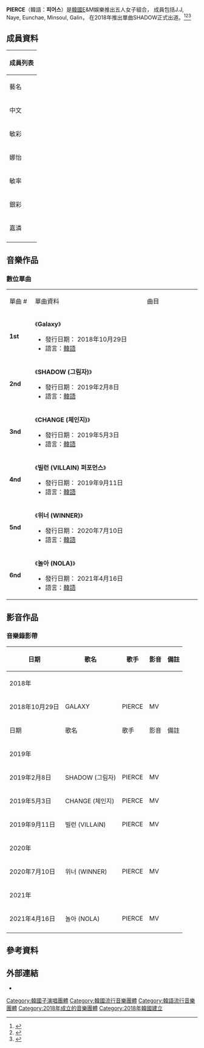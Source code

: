 '''PIERCE'''（韓語：'''피어스'''）是[[韓國|韓國]]E&M娛樂推出五人女子組合， 成員包括J.J, Naye, Eunchae, Minsoul, Galin， 在2018年推出單曲SHADOW正式出道。<ref>{{cite web|url=https://kprofiles.com/pierce-members-profile/|title=PIERCE Members Profile|archive-date=2020-10-25|access-date=2021-02-25|archive-url=https://web.archive.org/web/20201025105328/https://kprofiles.com/pierce-members-profile/}}</ref><ref> {{cite web|url=https://m.bilibili.com/video/av64108741|title=PIERCE 韓國小朋友團體新成員公開!!!!}}</ref><ref>{{cite web|url=https://www.genie.co.kr/detail/albumInfo?axnm=81266641|title=피어스 (PIERCE)|access-date=2021-04-24|archive-date=2021-04-24|archive-url=https://web.archive.org/web/20210424052828/https://www.genie.co.kr/detail/albumInfo?axnm=81266641}}</ref>

{{藝人
| 姓名 = PIERCE
| 類型 = 組合
| 圖片 = 
| 圖片尺寸 = 
| 圖片簡介 = 
| 外文名 = 피어스
| 英文名 = PIERCE
| 國籍 = {{南韓}}
| 職業 = [[歌手|歌手]]、[[舞者|舞者]]
| 語言 = [[韓語|韓語]]
| 音樂類型 = [[K-POP|K-POP]]
| 出道地點 = {{南韓}}
| 出道日期 = {{start date and age|2018|02|08}}
| 出道作 = 
| 代表作 = 
| 活躍年代 = 2018年至今
| 唱片公司 =
| 經紀公司 = E&M娛樂
| 現任成員 = J.J, Naye, Eunchae, Minsoul, Galin
| 過往成員 = 
| 相關團體 = 
}}

== 成員資料 ==
{| class=wikitable style="text-align:center" 
! colspan="10"  |成員列表
|- 
! colspan=3 |藝名
! colspan=3 |本名
! rowspan=2 |出生日期<br>出生地
! rowspan=2 |隊內擔當
|-
! 中文
! 韓文
! 羅馬拼音
! 中文
! 韓文
! 羅馬拼音
|-
| 敏彩  || 민채  ||  Min Chae 
| 金敏彩 || 김민채 || Kim Min Chae    
|{{birth date and age|2006|3|20}}<br>{{KOR}}
| 隊長，rapper, 領舞，副唱
|-
| 娜怡  || 나예  ||  Na Ye  
| 金娜怡 || 김나예 || Kim Na Ye     
|{{birth date and age|2006|3|27}}<br>{{KOR}}
| 主唱
|-
| 敏率  || 민솔  ||  Min Sol   
| 高敏率 || 구민솔 || Koo Min Sol      
|{{birth date and age|2008|6|10}}<br>{{KOR}}
| 主唱，主舞
|-
| 銀彩  || 은채  ||  Eun Chae 
| 李銀彩 || 이은채 || Lee Eun Chae       
|{{birth date and age|2008|7|16}}<br>{{KOR}}
| 主唱
|-
| 嘉潾  || 가린  ||  Ga Rin 
| 金嘉潾 || 김가린 || Kim Ga Rin        
|{{birth date and age|2008|10|20}}<br>{{KOR}}
| Rapper, 門面，忙內
|-
|}

== 音樂作品 ==

=== 數位單曲 ===
{|class="wikitable" style="text-align:center;"
|- style="background:#FF79BC" style="font-weight:bold;" 
|width="75px"| 單曲 #
|width="500px"| 單曲資料
|width="250px"| 曲目
|- bgcolor="#f2f2f2"
| '''1st'''
|align="left"|《'''Galaxy '''》
* 發行日期： 2018年10月29日
* 語言：[[韓語|韓語]]
|align="left" style="font-size: 85%;"|
{{hidden|曲目|
# '''Galaxy'''
}}
|- bgcolor="#f2f2f2"
| '''2nd'''
|align="left"|《'''SHADOW (그림자) '''》
* 發行日期： 2019年2月8日
* 語言：[[韓語|韓語]]
|align="left" style="font-size: 85%;"|
{{hidden|曲目|
# '''SHADOW (그림자)'''
}}
|- bgcolor="#f2f2f2"
| '''3nd'''
|align="left"|《'''CHANGE (체인지)   '''》
* 發行日期： 2019年5月3日
* 語言：[[韓語|韓語]]
|align="left" style="font-size: 85%;"|
{{hidden|曲目|
# '''CHANGE (체인지)  '''
}}
|- bgcolor="#f2f2f2"
| '''4nd'''
|align="left"|《'''빌런 (VILLAIN) 퍼포먼스 '''》
* 發行日期： 2019年9月11日
* 語言：[[韓語|韓語]]
|align="left" style="font-size: 85%;"|
{{hidden|曲目|
# '''빌런 (VILLAIN) '''
}}
|- bgcolor="#f2f2f2"
| '''5nd'''
|align="left"|《'''위너 (WINNER)  '''》
* 發行日期： 2020年7月10日
* 語言：[[韓語|韓語]]
|align="left" style="font-size: 85%;"|
{{hidden|曲目|
# '''위너 (WINNER) '''
}}
|- bgcolor="#f2f2f2"
| '''6nd'''
|align="left"|《'''놀아 (NOLA)   '''》
* 發行日期： 2021年4月16日
* 語言：[[韓語|韓語]]
|align="left" style="font-size: 85%;"|
{{hidden|曲目|
# '''놀아 (NOLA)  '''
}}
|}

==影音作品==

=== 音樂錄影帶 ===
{| class="wikitable" 
!日期!!歌名!!歌手!!影音!!備註
|-
!colspan="5"|2018年
|-
| 2018年10月29日
| GALAXY
|PIERCE
|MV
|
|-
!日期!!歌名!!歌手!!影音!!備註
|-
!colspan="5"|2019年
|-
| 2019年2月8日
| SHADOW (그림자)
|PIERCE
|MV
|
|-
| 2019年5月3日
| CHANGE (체인지)
|PIERCE
|MV
|
|-
| 2019年9月11日
| 빌런 (VILLAIN) 
|PIERCE
|MV
|
|-
!colspan="5"|2020年
|-
| 2020年7月10日
| 위너 (WINNER)
|PIERCE
|MV
|
|-
!colspan="5"|2021年
|-
| 2021年4月16日
| 놀아 (NOLA)
|PIERCE
|MV
|
|-
|}

== 參考資料 ==
{{reflist}}
== 外部連結 ==
* {{Instagram| 
pierce_official}}


[[Category:韓國子演唱團體|Category:韓國子演唱團體]]
[[Category:韓國流行音樂團體|Category:韓國流行音樂團體]]
[[Category:韓語流行音樂團體|Category:韓語流行音樂團體]]
[[Category:2018年成立的音樂團體|Category:2018年成立的音樂團體]]
[[Category:2018年韓國建立|Category:2018年韓國建立]]